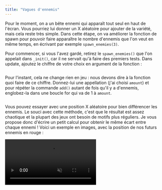 ```yaml
---
title: "Vagues d'ennemis"
---
```


Pour le moment, on a un bête ennemi qui apparaît tout seul en haut de l'écran. Vous pourriez lui donner un X aléatoire pour ajouter de la variété, mais cela reste très simple. Dans cette étape, on va améliorer la fonction de spawn pour pouvoir faire apparaître le nombre d'ennemis que l'on veut en même temps, en écrivant par exemple `spawn_enemies(3)`.

Pour commencer, si vous l'avez gardé, retirez le `spawn_enemies()` que l'on appelait dans `_init()`, car il ne servait qu'à faire des premiers tests. Dans update, ajoutez le chiffre de votre choix en argument de la fonction :

<Image src="spawn-enemies-3.png" alt="" classes="pixelated" />

Pour l'instant, cela ne change rien en jeu : nous devons dire à la fonction quoi faire de ce chiffre. Donnez-lui une appellation (j'ai choisi `amount`) et pour répéter la commande `add()` autant de fois qu'il y a d'ennemis, englobez-la dans une boucle for qui va de 1 à `amount`.

<Image
  src="spawn-enemies-amount.png"
  alt=""
  caption="Pour un rappel sur les boucles for, retournez à l'étape des projectiles."
  classes="pixelated"
/>

Vous pouvez essayer avec une position X aléatoire pour bien différencer les ennemis. Le souci avec cette méthode, c'est que le résultat est assez chaotique et la plupart des jeux ont besoin de motifs plus réguliers. Je vous propose donc d'écrire un petit calcul pour obtenir le même écart entre chaque ennemi ! Voici un exemple en images, avec la position de nos futurs ennemis en rouge :

<Video src="ecart-vagues.mp4" autoplay muted loop controls />

A partir d'un nombre d'ennemis donné, le calcul devra nous dire la largeur de l'écart (en beige) entre chaque ennemi. En connaissant l'écart, on pourra faire apparaître nos ennemis au bon endroit très facilement. Voici ma méthode :

**Longueur d'un écart = Espace total utilisable par les écarts** (la largeur de l'écran − la largeur totale de tous les ennemis) **÷ nombre d'écarts** (1 de plus que le nombre d'ennemis)

Cela fait **(128 − 8 × *n*) ÷ (*n* + 1)** où ***n*** est le nombre d'ennemis.

Créez une variable stockant l'écart au début de la fonction :

<Image src="calcul-gap.png" alt="" classes="pixelated" />

La variable `gap` aura désormais le même résultat que dans l'animation d'exemple. Pour faire apparaître vos ennemis, vous pourriez être tentés de simplement leur donner cette position :

```lua
x = gap * i
```

Essayez, et vous verrez que les ennemis se tassent légèrement sur la gauche. Afin que la vague soit bien centrée, il ne suffit pas de compter `gap` ! Pour chaque ennemi après le premier, il faut aussi prendre en compte la largeur des ennemis précédents, de 8 pixels chacun. Donc le calcul exact sera plutôt :

```lua
x = gap * i + 8 * (i - 1)
```

:::oofmarvin
J'ai du mal avec les maths... Je ne comprends pas pourquoi on écrit **(*i* − 1)**...
:::

:::winkastride
Essaye de faire le calcul en faisant varier ***i*** ! Pour le premier ennemi de la vague, ***i* = 1**, donc X vaudra seulement ***gap* × 1**. Pour le deuxième ennemi, X vaut ***gap* × 2 + 8** et ainsi de suite...
:::

<Image src="x-gap.png" alt="" classes="pixelated" />

Et voilà, votre vague est toute belle, sans bavure ! Rendons maintenant le nombre d'ennemis aléatoire quand on appelle le spawn dans update.

Pour rappel, le [manuel de PICO-8](https://www.lexaloffle.com/dl/docs/pico-8_manual.html#RND) explique que `rnd(n)` retourne un nombre décimal où 0 ≤ résultat \< n. On doit arrondir le résultat en un nombre entier, et pour cela deux méthodes s'offrent à vous :

- `flr(rnd(n))` arrondit au nombre inférieur, ce qui donne un nombre entier entre 0 et ***n* − 1**.
- `ceil(rnd(n))` arrondit au nombre supérieur, ce qui donne un nombre entier entre 1 et ***n***.

A vous de choisir ! Je souhaite obtenir un nombre aléatoire entre 1 et 7, donc je vais écrire `ceil(rnd(7))`.

:::profremi
Pour retenir ces fonctions, sachez que `flr` veut dire *floor*, qu'on peut traduire par sol ou plancher, donc vers le bas, et `ceil` veut dire *ceiling* ou plafond, vers le haut.
:::

<Image src="ceil-random-7.png" alt="" classes="pixelated" />

Le jeu commence à prendre forme ! Nous nous approchons de la fin...
